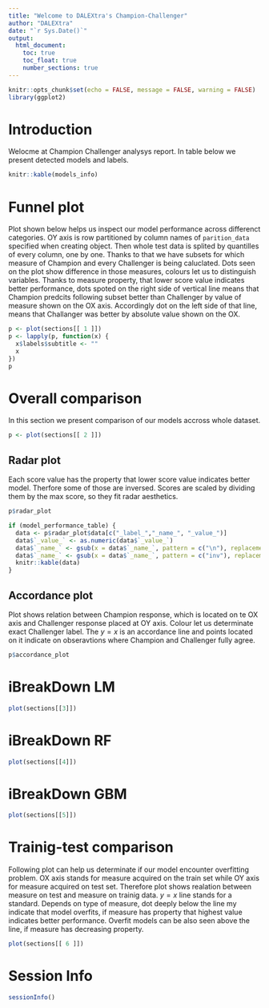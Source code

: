 ---
title: "Welcome to DALEXtra's Champion-Challenger"
author: "DALEXtra"
date: "`r Sys.Date()`"
output: 
  html_document:
    toc: true  
    toc_float: true
    number_sections: true
---

```{r setup, include=FALSE}
knitr::opts_chunk$set(echo = FALSE, message = FALSE, warning = FALSE)
library(ggplot2)
```

# Introduction

Welocme at Champion Challenger analysys report. In table below we present detected models and labels.

```{r}
knitr::kable(models_info)
```

# Funnel plot

Plot shown below helps us inspect our model performance across differenct categories. OY axis is row partitioned by column names of `parition_data` specified when creating object. Then whole test data is splited by quantilles of every column, one by one. Thanks to that we have subsets for which measure of Champion and every Challenger is being caluclated. Dots seen on the plot show difference in those measures, colours let us to distinguish variables. Thanks to measure property, that lower score value indicates better performance, dots spoted on the right side of vertical line means that Champion predcits following subset better than Challenger by value of measure shown on the OX axis. Accordingly dot on the left side of that line, means that Challanger was better by absolute value shown on the OX. 
```{r fig.width= 10, fig.height= 8}
p <- plot(sections[[ 1 ]])
p <- lapply(p, function(x) {
  x$labels$subtitle <- ""
  x
})
p
```

# Overall comparison

In this section we present comparison of our models accross whole dataset. 

```{r include=FALSE}
p <- plot(sections[[ 2 ]])
```

## Radar plot

Each score value has the property that lower score value indicates better model. Therfore some of those are inversed. Scores are scaled by dividing them by the max score, so they fit radar aesthetics. 

```{r fig.width= 10, fig.height= 8}
p$radar_plot

if (model_performance_table) {
  data <- p$radar_plot$data[c("_label_","_name_", "_value_")]
  data$`_value_` <- as.numeric(data$`_value_`)
  data$`_name_` <- gsub(x = data$`_name_`, pattern = c("\n"), replacement = "")
  data$`_name_` <- gsub(x = data$`_name_`, pattern = c("inv"), replacement = "")
  knitr::kable(data)
}
```

## Accordance plot

Plot shows relation between Champion response, which is located on te OX axis and Challenger response placed at OY axis. Colour let us determinate exact Challenger label. The $y = x$ is an accordance line and points located on it indicate on obseravtions where Champion and Challenger fully agree.

```{r fig.width= 10, fig.height= 8}
p$accordance_plot
```


# iBreakDown LM

```{r}
plot(sections[[3]])
```



# iBreakDown RF

```{r}
plot(sections[[4]])
```



# iBreakDown GBM

```{r}
plot(sections[[5]])
```


# Trainig-test comparison

Following plot can help us determinate if our model encounter overfitting problem. OX axis stands for measure acquired on the train set while OY axis for measure acquired on test set. Therefore plot shows realation between measure on test and measure on trainig data. $y = x$ line stands for a standard. Depends on type of measure, dot deeply below the line my indicate that model overfits, if measure has property that highest value indicates better performance. Overfit models can be also seen above the line, if measure has decreasing property.

```{r fig.width= 10, fig.height= 8}
plot(sections[[ 6 ]])
```

# Session Info

```{r}
sessionInfo()
```
